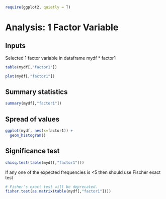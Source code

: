 ```r
require(ggplot2, quietly = T)
```

# Analysis: 1 Factor Variable

## Inputs

Selected 1 factor variable in dataframe mydf
* factor1

```r
table(mydf[,"factor1"])
```

```r
plot(mydf[,"factor1"])
```

## Summary statistics

```r
summary(mydf[,"factor1"])
```

## Spread of values

```r
ggplot(mydf, aes(x=factor1)) +
  geom_histogram()
```

## Significance test

```r
chisq.test(table(mydf[,"factor1"]))
```

If any one of the expected frequencies is <5 then should use Fischer exact test

```r
# Fisher's exact test will be deprecated.
fisher.test(as.matrix(table(mydf[,"factor1"])))
```

